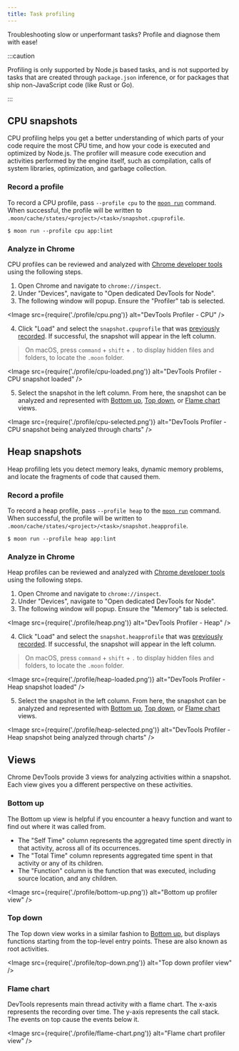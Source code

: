 ```yaml
---
title: Task profiling
---
```



Troubleshooting slow or unperformant tasks? Profile and diagnose them with ease!

:::caution

Profiling is only supported by Node.js based tasks, and is not supported by tasks that are created
through `package.json` inference, or for packages that ship non-JavaScript code (like Rust or Go).

:::

## CPU snapshots

CPU profiling helps you get a better understanding of which parts of your code require the most CPU
time, and how your code is executed and optimized by Node.js. The profiler will measure code
execution and activities performed by the engine itself, such as compilation, calls of system
libraries, optimization, and garbage collection.

### Record a profile

To record a CPU profile, pass `--profile cpu` to the [`moon run`](../commands/run) command. When
successful, the profile will be written to
`.moon/cache/states/<project>/<task>/snapshot.cpuprofile`.

```shell
$ moon run --profile cpu app:lint
```

### Analyze in Chrome

CPU profiles can be reviewed and analyzed with
[Chrome developer tools](https://developer.chrome.com/docs/devtools/) using the following steps.

1. Open Chrome and navigate to `chrome://inspect`.
2. Under "Devices", navigate to "Open dedicated DevTools for Node".
3. The following window will popup. Ensure the "Profiler" tab is selected.

<Image src={require('./profile/cpu.png')} alt="DevTools Profiler - CPU" />

4. Click "Load" and select the `snapshot.cpuprofile` that was
   [previously recorded](#record-a-profile). If successful, the snapshot will appear in the left
   column.

> On macOS, press `command` + `shift` + `.` to display hidden files and folders, to locate the
> `.moon` folder.

<Image src={require('./profile/cpu-loaded.png')} alt="DevTools Profiler - CPU snapshot loaded" />

5. Select the snapshot in the left column. From here, the snapshot can be analyzed and represented
   with [Bottom up](#bottom-up), [Top down](#top-down), or [Flame chart](#flame-chart) views.

<Image
  src={require('./profile/cpu-selected.png')}
  alt="DevTools Profiler - CPU snapshot being analyzed through charts"
/>

## Heap snapshots

Heap profiling lets you detect memory leaks, dynamic memory problems, and locate the fragments of
code that caused them.

### Record a profile

To record a heap profile, pass `--profile heap` to the [`moon run`](../commands/run) command. When
successful, the profile will be written to
`.moon/cache/states/<project>/<task>/snapshot.heapprofile`.

```shell
$ moon run --profile heap app:lint
```

### Analyze in Chrome

Heap profiles can be reviewed and analyzed with
[Chrome developer tools](https://developer.chrome.com/docs/devtools/) using the following steps.

1. Open Chrome and navigate to `chrome://inspect`.
2. Under "Devices", navigate to "Open dedicated DevTools for Node".
3. The following window will popup. Ensure the "Memory" tab is selected.

<Image src={require('./profile/heap.png')} alt="DevTools Profiler - Heap" />

4. Click "Load" and select the `snapshot.heapprofile` that was
   [previously recorded](#record-a-profile-1). If successful, the snapshot will appear in the left
   column.

> On macOS, press `command` + `shift` + `.` to display hidden files and folders, to locate the
> `.moon` folder.

<Image src={require('./profile/heap-loaded.png')} alt="DevTools Profiler - Heap snapshot loaded" />

5. Select the snapshot in the left column. From here, the snapshot can be analyzed and represented
   with [Bottom up](#bottom-up), [Top down](#top-down), or [Flame chart](#flame-chart) views.

<Image
  src={require('./profile/heap-selected.png')}
  alt="DevTools Profiler - Heap snapshot being analyzed through charts"
/>

## Views

Chrome DevTools provide 3 views for analyzing activities within a snapshot. Each view gives you a
different perspective on these activities.

### Bottom up

The Bottom up view is helpful if you encounter a heavy function and want to find out where it was
called from.

- The "Self Time" column represents the aggregated time spent directly in that activity, across all
  of its occurrences.
- The "Total Time" column represents aggregated time spent in that activity or any of its children.
- The "Function" column is the function that was executed, including source location, and any
  children.

<Image src={require('./profile/bottom-up.png')} alt="Bottom up profiler view" />

### Top down

The Top down view works in a similar fashion to [Bottom up](#bottom-up), but displays functions
starting from the top-level entry points. These are also known as root activities.

<Image src={require('./profile/top-down.png')} alt="Top down profiler view" />

### Flame chart

DevTools represents main thread activity with a flame chart. The x-axis represents the recording
over time. The y-axis represents the call stack. The events on top cause the events below it.

<Image src={require('./profile/flame-chart.png')} alt="Flame chart profiler view" />
